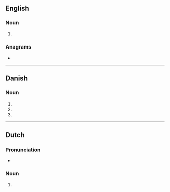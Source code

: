{{also|emails|Emails|e-mails'|E-Mails}}
==English==

===Noun===
{{head|en|noun plural form}}

# {{plural of|e-mail|lang=en}}

===Anagrams===
* {{anagrams|en|a=aeilms|Lamies|Maisel|Misael|Salemi|mesail|mesial|samiel}}

----

==Danish==

===Noun===
{{head|da|noun form|g=c}}

# {{genitive singular indefinite of|e-mail|lang=da}}
# {{plural indefinite of|e-mail|lang=da}}
# {{genitive plural indefinite of|e-mail|lang=da}}

----

==Dutch==

===Pronunciation===
* {{audio|Nl-e-mails.ogg|Audio|lang=nl}}

===Noun===
{{head|nl|noun plural form}}

# {{nl-noun form of|pl|e-mail}}